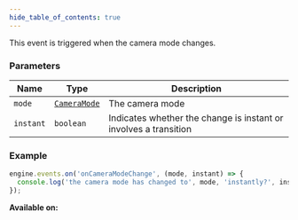 ```yaml
---
hide_table_of_contents: true
---
```



This event is triggered when the camera mode changes.

### Parameters

| Name      | Type                                  | Description                                                      |
| --------- | ------------------------------------- | ---------------------------------------------------------------- |
| `mode`    | [`CameraMode`](/sdk/enums/CameraMode) | The camera mode                                                  |
| `instant` | `boolean`                             | Indicates whether the change is instant or involves a transition |

### Example

```js
engine.events.on('onCameraModeChange', (mode, instant) => {
  console.log('the camera mode has changed to', mode, 'instantly?', instant);
});
```

**Available on:** <ClientTag />
